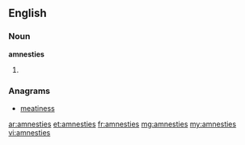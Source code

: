 ==English==

===Noun===
'''amnesties'''

# {{plural of|[[amnesty]]}}

===Anagrams===
* [[meatiness#English|meatiness]]

[[ar:amnesties]]
[[et:amnesties]]
[[fr:amnesties]]
[[mg:amnesties]]
[[my:amnesties]]
[[vi:amnesties]]